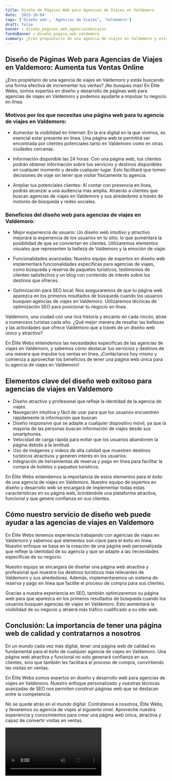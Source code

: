 ```yaml
---
title: Diseño de Páginas Web para Agencias de Viajes en Valdemoro
date: '2023-10-04'
tags: ['Diseño web', 'Agencias de Viajes', 'Valdemoro']
draft: false
banner : diseño_paginas_web_agenciasdeviajes
fondoBanner : diseño_pagina_web_valdemoro
summary: ¿Eres propietario de una agencia de viajes en Valdemoro y estás buscando una forma efectiva de incrementar tus ventas? ¡No busques más! En Élite Webs, somos expertos en diseño y desarrollo de páginas web para agencias de viajes en Valdemoro y podemos ayudarte a impulsar tu negocio en línea.
---
```


## Diseño de Páginas Web para Agencias de Viajes en Valdemoro: Aumenta tus Ventas Online

¿Eres propietario de una agencia de viajes en Valdemoro y estás buscando una forma efectiva de incrementar tus ventas? ¡No busques más! En Élite Webs, somos expertos en diseño y desarrollo de páginas web para agencias de viajes en Valdemoro y podemos ayudarte a impulsar tu negocio en línea.

### Motivos por los que necesitas una página web para tu agencia de viajes en Valdemoro:

- Aumentar la visibilidad en Internet: En la era digital en la que vivimos, es esencial estar presente en línea. Una página web te permitirá ser encontrada por clientes potenciales tanto en Valdemoro como en otras ciudades cercanas.

- Información disponible las 24 horas: Con una página web, tus clientes podrán obtener información sobre tus servicios y destinos disponibles en cualquier momento y desde cualquier lugar. Esto facilitará que tomen decisiones de viaje sin tener que visitar físicamente tu agencia.

- Ampliar tus potenciales clientes: Al contar con presencia en línea, podrás alcanzar a una audiencia más amplia. Atraerás a clientes que buscan agencias de viajes en Valdemoro y sus alrededores a través de motores de búsqueda y redes sociales.

### Beneficios del diseño web para agencias de viajes en Valdemoro:

- Mejor experiencia de usuario: Un diseño web intuitivo y atractivo mejorará la experiencia de los usuarios en tu sitio, lo que aumentará la posibilidad de que se conviertan en clientes. Utilizaremos elementos visuales que representen la belleza de Valdemoro y la emoción de viajar.

- Funcionalidades avanzadas: Nuestro equipo de expertos en diseño web implementará funcionalidades específicas para agencias de viajes, como búsqueda y reserva de paquetes turísticos, testimonios de clientes satisfechos y un blog con contenido de interés sobre los destinos que ofreces.

- Optimización para SEO local: Nos aseguraremos de que tu página web aparezca en los primeros resultados de búsqueda cuando los usuarios busquen agencias de viajes en Valdemoro. Utilizaremos técnicas de optimización SEO para posicionar tu negocio en línea.

Valdemoro, una ciudad con una rica historia y encanto en cada rincón, atrae a numerosos turistas cada año. ¿Qué mejor manera de resaltar las bellezas y las actividades que ofrece Valdemoro que a través de un diseño web único y atractivo?

En Élite Webs entendemos las necesidades específicas de las agencias de viajes en Valdemoro, y sabemos cómo destacar tus servicios y destinos de una manera que impulse tus ventas en línea. ¡Contáctanos hoy mismo y comienza a aprovechar los beneficios de tener una página web única para tu agencia de viajes en Valdemoro!

<GifSeo />

<Cta />

## Elementos clave del diseño web exitoso para agencias de viajes en Valdemoro

- Diseño atractivo y profesional que refleje la identidad de la agencia de viajes.
- Navegación intuitiva y fácil de usar para que los usuarios encuentren rápidamente la información que buscan.
- Diseño responsive que se adapte a cualquier dispositivo móvil, ya que la mayoría de las personas buscan información de viajes desde sus smartphones.
- Velocidad de carga rápida para evitar que los usuarios abandonen la página debido a la lentitud.
- Uso de imágenes y videos de alta calidad que muestren destinos turísticos atractivos y generen interés en los usuarios.
- Integración de herramientas de reserva y pago en línea para facilitar la compra de boletos o paquetes turísticos.

En Élite Webs entendemos la importancia de estos elementos para el éxito de una agencia de viajes en Valdemoro. Nuestro equipo de expertos en diseño y desarrollo web se encargará de implementar todas estas características en su página web, brindándole una plataforma atractiva, funcional y que genere confianza en sus clientes.

## Cómo nuestro servicio de diseño web puede ayudar a las agencias de viajes en Valdemoro

En Élite Webs tenemos experiencia trabajando con agencias de viajes en Valdemoro y sabemos qué elementos son clave para el éxito en línea. Nuestro enfoque se basa en la creación de una página web personalizada que refleje la identidad de su agencia y que se adapte a las necesidades específicas de su negocio.

Nuestro equipo se encargará de diseñar una página web atractiva y profesional que muestre los destinos turísticos más relevantes de Valdemoro y sus alrededores. Además, implementaremos un sistema de reserva y pago en línea que facilite el proceso de compra para sus clientes.

Gracias a nuestra experiencia en SEO, también optimizaremos su página web para que aparezca en los primeros resultados de búsqueda cuando los usuarios busquen agencias de viajes en Valdemoro. Esto aumentará la visibilidad de su negocio y atraerá más tráfico cualificado a su sitio web.

## Conclusión: La importancia de tener una página web de calidad y contratarnos a nosotros

En un mundo cada vez más digital, tener una página web de calidad es fundamental para el éxito de cualquier agencia de viajes en Valdemoro. Una página web atractiva y funcional no solo generará confianza en sus clientes, sino que también les facilitará el proceso de compra, convirtiendo las visitas en ventas.

En Élite Webs somos expertos en diseño y desarrollo web para agencias de viajes en Valdemoro. Nuestro enfoque personalizado y nuestras técnicas avanzadas de SEO nos permiten construir páginas web que se destacan entre la competencia.

No se quede atrás en el mundo digital. Contrátenos a nosotros, Élite Webs, y llevaremos su agencia de viajes al siguiente nivel. Aproveche nuestra experiencia y conocimientos para crear una página web única, atractiva y capaz de convertir visitas en ventas.

<Video />

<CtaBot job='Agencias de Viajes' city='Valdemoro'/>

<Gmaps query='Valdemoro+españa+maps' />